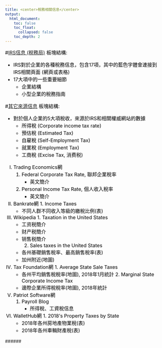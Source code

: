 ```yaml
---
title: <center>稅務相關信息</center>
output:
  html_document:
    toc: false
    toc_float: 
      collapsed: false
    toc_depth: 2
---
```

#[IRS信息 (稅務局)](Tax1.html)
板塊結構:

- IRS對於企業的各種稅務信息，包含17項，其中的藍色字體會連接到IRS相關頁面 (網頁或表格)
- 17大項中的一些重要細節
    - 企業結構
    - 小型企業的稅務指南

#[其它來源信息](Tax2.html)
板塊結構:

- 對於個人企業的5大項稅收，來源於IRS和相關權威網站的數據
    - 所得稅 (Corporate income tax rate)
    - 預估稅 (Estimated Tax)
    - 自雇稅 (Self-Employment Tax)
    - 就業稅 (Employment Tax)
    - 工商稅 (Excise Tax, 消费税)
(I) Trading Economics網
    1. Federal Corporate Tax Rate, 聯邦企業稅率
        - 英文簡介
    2. Personal Income Tax Rate, 個人收入稅率
        - 英文簡介
(II) Bankrate網
    1. Income Taxes
        - 不同人群不同收入等級的繳稅比例(表)
(III) Wikipedia
    1. Taxation in the United States
        - 工资税簡介
        - 财产税簡介
        - 销售税簡介
    2. Sales taxes in the United States
        - 各州基礎銷售稅率、最高銷售稅率(表)
        - 加州附近(地圖)
(IV) Tax Foundation網
    1. Average State Sale Taxes
        - 各州平均銷售稅稅率(地圖), 2018年1月統計
    2. Marginal State Corporate Income Tax
        - 邊際企業所得稅稅率(地圖), 2018年統計
(V) Patriot Software網
    1. Payroll Blog
        - 所得稅、工資稅信息
(VI) WalletHub網
    1. 2018's Property Taxes by State
        - 2018年各州房地產物業稅(表)
        - 2018年各州車輛財產稅(表)


######<font color="white">Style</font>
<style>
h1 {font-size: 28px; color: black; font-weight: bold;}
h1.title {color: black; background-color: white;}
h2 {font-size: 20px; color: black; font-weight: bold;}
p {font-size: 16px; color: black;}
ol {font-size: 16px; color: black;}
ul {font-size: 16px; color: black;}
</style>
